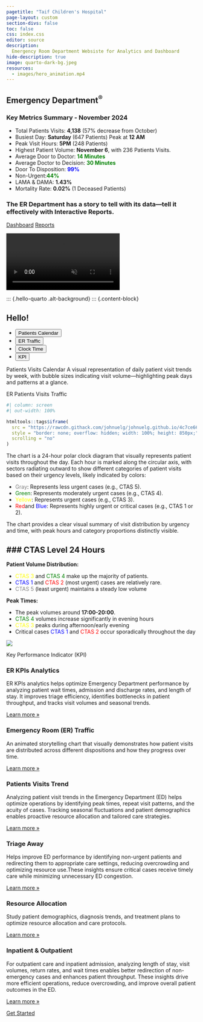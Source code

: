 ```yaml
---
pagetitle: "Taif Children's Hospital"
page-layout: custom
section-divs: false
toc: false
css: index.css
editor: source
description: 
  Emergency Room Department Websiste for Analytics and Dashboard
hide-description: true
image: quarto-dark-bg.jpeg
resources: 
  - images/hero_animation.mp4
---
```


::: {.hero-banner}


::: {.content-block}

::: {.hero-text}
# Emergency Department^[®]{.trademark}^ {.mt-1}

### Key Metrics Summary - November 2024

- Total Patients Visits: **4,138** (57% decrease from October)
- Busiest Day: **Saturday** (647 Patients) Peak at **12 AM**
- Peak Visit Hours: **5PM** (248 Patients)
- Highest Patient Volume: **November 6**, with 236 Patients Visits.
- Average Door to Doctor: <span style="color: green;font-weight: bold;">14 Minutes</span>
- Average Doctor to Decision: <span style="color: green;font-weight: bold;">30 Minutes</span>
- Door To Disposition: <span style="color: blue;font-weight: bold;">99%</span> 
- Non-Urgent:<span style="color: green; font-weight: bold;">44%</span>
- LAMA & DAMA: **1.43%**
- Mortality Rate: **0.02%** (1 Deceased Patients)

### The ER Department has a story to tell with its data—tell it effectively with Interactive Reports.

::: {.hero-buttons}
[Dashboard](){.btn-action-primary .btn-action .btn .btn-success .btn-lg role="button"}
[Reports](){#btn-guide .btn-action .btn .btn-info .btn-lg role="button"}
::: 
:::

::: {.hero-animation}

<video autoplay muted playsinline loop>
<source src="images/hero_animation.mp4" type="video/mp4"/>
</video>
:::

:::


:::


::: {.hello-quarto .alt-background}
::: {.content-block}

::: {.hello-quarto-banner}
# Hello!  
<ul class="nav nav-pills" id="hello-quarto-tab" role="tablist">
  <li class="nav-item" role="presentation">
    <button class="nav-link active" id="python-tab" data-bs-toggle="tab" data-bs-target="#python" type="button" role="tab" aria-controls="python" aria-selected="false">Patients Calendar</button>
  </li>
  <li class="nav-item" role="presentation">
    <button class="nav-link" id="knitr-tab" data-bs-toggle="tab" data-bs-target="#knitr" type="button" role="tab" aria-controls="knitr" aria-selected="true">ER Traffic</button>
  </li>
  <li class="nav-item" role="presentation">
    <button class="nav-link" id="julia-tab" data-bs-toggle="tab" data-bs-target="#julia" type="button" role="tab" aria-controls="julia" aria-selected="false">Clock Time</button>
  </li>
  <li class="nav-item" role="presentation">
    <button class="nav-link" id="observable-tab" data-bs-toggle="tab" data-bs-target="#observable" type="button" role="tab" aria-controls="observable" aria-selected="false">KPI</button>
  </li>
</ul>
:::

<div class="tab-content" id="hello-quarto-tabcontent">

<div class="tab-pane fade  show active" id="python" role="tabpanel" aria-labelledby="python-tab">

Patients Visits Calendar A visual representation of daily patient visit trends by week, with bubble sizes indicating visit volume—highlighting peak days and patterns at a glance.

::: {.grid style="max-height: 512px;"}
::: {.g-col-12}

:::
:::





</div>

<div class="tab-pane fade" id="knitr" role="tabpanel" aria-labelledby="knitr-tab">

ER Patients Visits Traffic

::: {.grid}
::: {.g-col-12}

```r
#| column: screen
#| out-width: 100%

htmltools::tags$iframe(
  src = "https://rawcdn.githack.com/johnuelg/johnuelg.github.io/4c7ce666a511ef38ca747927b6777aa995bc6145/interactive/patients_traffic.html",
  style = "border: none; overflow: hidden; width: 100%; height: 850px;",
  scrolling = "no"
)
```

:::
:::



</div>

<div class="tab-pane fade" id="julia" role="tabpanel" aria-labelledby="julia-tab">

The chart is a 24-hour polar clock diagram that visually represents patient visits throughout the day. Each hour is marked along the circular axis, with sectors radiating outward to show different categories of patient visits based on their urgency levels, likely indicated by colors:

- <span style="color: gray;">Gray</span>: Represents less urgent cases (e.g., CTAS 5).
- <span style="color: green;">Green</span>: Represents moderately urgent cases (e.g., CTAS 4).
- <span style="color: yellow;">Yellow</span>: Represents urgent cases (e.g., CTAS 3).
- <span style="color: red;">Red</span>and <span style="color: blue;">Blue</span>: Represents highly urgent or critical cases (e.g., CTAS 1 or 2).

The chart provides a clear visual summary of visit distribution by urgency and time, with peak hours and category proportions distinctly visible.

::: {.grid}
::: {.g-col-lg-6 .g-col-12}

### CTAS Level 24 Hours
---

**Patient Volume Distribution:**

- <span style="color: yellow;">CTAS 3</span> and <span style="color: green;">CTAS 4</span>  make up the majority of patients.
- <span style="color: blue;">CTAS 1</span> and <span style="color: red;">CTAS 2</span> (most urgent) cases are relatively rare.
- <span style="color: gray;">CTAS 5</span> (least urgent) maintains a steady low volume


**Peak Times:**

- The peak volumes around **17:00-20:00**.
- <span style="color: green;">CTAS 4</span> volumes increase significantly in evening hours
- <span style="color: yellow;">CTAS 3</span> peaks during afternoon/early evening
- Critical cases <span style="color: blue;">CTAS 1</span> and <span style="color: red;">CTAS 2</span> occur     sporadically throughout the day


:::

::: {.g-col-lg-6 .g-col-12}
![](images/24clock.png){.hello-output fig-alt="24 hours time."}
:::
:::

</div>

<div class="tab-pane fade" id="observable" role="tabpanel" aria-labelledby="observable-tab">

Key Performance Indicator (KPI)



::: {.grid}
::: {.g-col-12}


:::
:::

</div>





::: {.grid}


:::



::: {.content-block}
::: {.features}

::: {.feature}
### ER KPIs Analytics
ER KPIs analytics helps optimize Emergency Department performance by analyzing patient wait times, admission and discharge rates, and length of stay. It improves triage efficiency, identifies bottlenecks in patient throughput, and tracks visit volumes and seasonal trends.

::: {.learn-more}
[Learn more »]()
:::
:::

::: {.feature}
### Emergency Room (ER) Traffic
An animated storytelling chart that visually demonstrates how patient visits are distributed across different dispositions and how they progress over time.

::: {.learn-more}
[Learn more »]()
:::
:::

::: {.feature}
### Patients Visits Trend 
Analyzing patient visit trends in the Emergency Department (ED) helps optimize operations by identifying peak times, repeat visit patterns, and the acuity of cases. Tracking seasonal fluctuations and patient demographics enables proactive resource allocation and tailored care strategies.

::: {.learn-more}
[Learn more »]()
:::
:::

::: {.feature}
### Triage Away
Helps improve ED performance by identifying non-urgent patients and redirecting them to appropriate care settings, reducing overcrowding and optimizing resource use.These insights ensure critical cases receive timely care while minimizing unnecessary ED congestion.

::: {.learn-more}
[Learn more »]()
:::
:::

::: {.feature}
### Resource Allocation
Study patient demographics, diagnosis trends, and treatment plans to optimize resource allocation and care protocols.


::: {.learn-more}
[Learn more »]()
:::
:::

::: {.feature}
### Inpatient & Outpatient
For outpatient care and inpatient admission, analyzing length of stay, visit volumes, return rates, and wait times enables better redirection of non-emergency cases and enhances patient throughput. These insights drive more efficient operations, reduce overcrowding, and improve overall patient outcomes in the ED.

::: {.learn-more}
[Learn more »]()
:::
:::

:::
:::


::: {.get-started .alt-background}
::: {.content-block}

[Get Started](){.btn-action-primary  .btn-action .btn .btn-success .btn-lg role="button" style="margin-top: 1em;"}

:::
:::